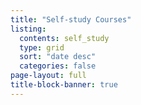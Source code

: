 ```yaml
---
title: "Self-study Courses"
listing:
  contents: self_study
  type: grid
  sort: "date desc"
  categories: false
page-layout: full
title-block-banner: true
---
```

  

